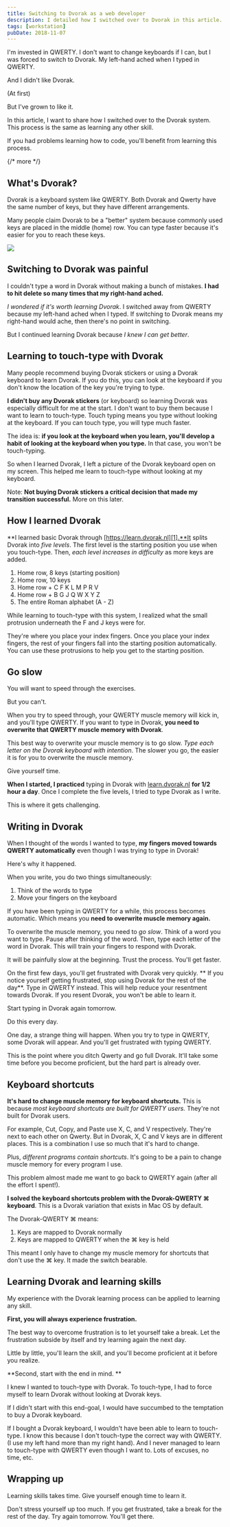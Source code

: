 ```yaml
---
title: Switching to Dvorak as a web developer
description: I detailed how I switched over to Dvorak in this article. You'll be able to use this process to learn any other skill you want to.
tags: [workstation]
pubDate: 2018-11-07
---
```


I'm invested in QWERTY. I don't want to change keyboards if I can, but I was forced to switch to Dvorak. My left-hand ached when I typed in QWERTY.

And I didn't like Dvorak.

(At first)

But I've grown to like it.

In this article, I want to share how I switched over to the Dvorak system. This process is the same as learning any other skill.

If you had problems learning how to code, you'll benefit from learning this process.

{/* more */}

## What's Dvorak?

Dvorak is a keyboard system like QWERTY. Both Dvorak and Qwerty have the same number of keys, but they have different arrangements.

Many people claim Dvorak to be a "better" system because commonly used keys are placed in the middle (home) row. You can type faster because it's easier for you to reach these keys.

<Image
  src='/images/2018/dvorak/keyboard.png'
  caption='Arrangement of keys on a Dvorak Keyboard. Image from https://www.dvorak-keyboard.com'
/>

## Switching to Dvorak was painful

I couldn't type a word in Dvorak without making a bunch of mistakes. **I had to hit delete so many times that my right-hand ached.**

_I wondered if it's worth learning Dvorak_. I switched away from QWERTY because my left-hand ached when I typed. If switching to Dvorak means my right-hand would ache, then there's no point in switching.

But I continued learning Dvorak because _I knew I can get better_.

## Learning to touch-type with Dvorak

Many people recommend buying Dvorak stickers or using a Dvorak keyboard to learn Dvorak. If you do this, you can look at the keyboard if you don't know the location of the key you're trying to type.

**I didn't buy any Dvorak stickers** (or keyboard) so learning Dvorak was especially difficult for me at the start. I don't want to buy them because I want to learn to touch-type. Touch typing means you type without looking at the keyboard. If you can touch type, you will type much faster.

The idea is: **if you look at the keyboard when you learn, you'll develop a habit of looking at the keyboard when you type.** In that case, you won't be touch-typing.

So when I learned Dvorak, I left a picture of the Dvorak keyboard open on my screen. This helped me learn to touch-type without looking at my keyboard.

Note: **Not buying Dvorak stickers a critical decision that made my transition successful.** More on this later.

## How I learned Dvorak

**I learned basic Dvorak through [https://learn.dvorak.nl][1].**It splits Dvorak into _five levels_. The first level is the starting position you use when you touch-type. Then, _each level increases in difficulty_ as more keys are added.

1. Home row, 8 keys (starting position)
2. Home row, 10 keys
3. Home row + C F K L M P R V
4. Home row + B G J Q W X Y Z
5. The entire Roman alphabet (A - Z)

While learning to touch-type with this system, I realized what the small protrusion underneath the F and J keys were for.

They're where you place your index fingers. Once you place your index fingers, the rest of your fingers fall into the starting position automatically. You can use these protrusions to help you get to the starting position.

## Go slow

You will want to speed through the exercises.

But you can't.

When you try to speed through, your QWERTY muscle memory will kick in, and you'll type QWERTY. If you want to type in Dvorak, **you need to overwrite that QWERTY muscle memory with Dvorak**.

This best way to overwrite your muscle memory is to go slow. _Type each letter on the Dvorak keyboard with intention_. The slower you go, the easier it is for you to overwrite the muscle memory.

Give yourself time.

**When I started, I practiced** typing in Dvorak with [learn.dvorak.nl][2] **for 1/2 hour a day**. Once I complete the five levels, I tried to type Dvorak as I write.

This is where it gets challenging.

<div class='jsCkClone'></div>

## Writing in Dvorak

When I thought of the words I wanted to type, **my fingers moved towards QWERTY automatically** even though I was trying to type in Dvorak!

Here's why it happened.

When you write, you do two things simultaneously:

1. Think of the words to type
2. Move your fingers on the keyboard

If you have been typing in QWERTY for a while, this process becomes automatic. Which means you **need to overwrite muscle memory again.**

To overwrite the muscle memory, you need to _go slow_. Think of a word you want to type. Pause after thinking of the word. Then, type each letter of the word in Dvorak. This will train your fingers to respond with Dvorak.

It will be painfully slow at the beginning. Trust the process. You'll get faster.

On the first few days, you'll get frustrated with Dvorak very quickly. ** If you notice yourself getting frustrated, stop using Dvorak for the rest of the day**. Type in QWERTY instead. This will help reduce your resentment towards Dvorak. If you resent Dvorak, you won't be able to learn it.

Start typing in Dvorak again tomorrow.

Do this every day.

One day, a strange thing will happen. When you try to type in QWERTY, some Dvorak will appear. And you'll get frustrated with typing QWERTY.

This is the point where you ditch Qwerty and go full Dvorak. It'll take some time before you become proficient, but the hard part is already over.

## Keyboard shortcuts

**It's hard to change muscle memory for keyboard shortcuts.** This is because _most keyboard shortcuts are built for QWERTY users._ They're not built for Dvorak users.

For example, Cut, Copy, and Paste use X, C, and V respectively. They're next to each other on Qwerty. But in Dvorak, X, C and V keys are in different places. This is a combination I use so much that it's hard to change.

Plus, _different programs contain shortcuts_. It's going to be a pain to change muscle memory for every program I use.

This problem almost made me want to go back to QWERTY again (after all the effort I spent!).

**I solved the keyboard shortcuts problem with the Dvorak-QWERTY ⌘ keyboard**. This is a Dvorak variation that exists in Mac OS by default.

The Dvorak-QWERTY ⌘ means:

1. Keys are mapped to Dvorak normally
2. Keys are mapped to QWERTY when the ⌘ key is held

This meant I only have to change my muscle memory for shortcuts that don't use the ⌘ key. It made the switch bearable.

## Learning Dvorak and learning skills

My experience with the Dvorak learning process can be applied to learning any skill.

**First, you will always experience frustration.**

The best way to overcome frustration is to let yourself take a break. Let the frustration subside by itself and try learning again the next day.

Little by little, you'll learn the skill, and you'll become proficient at it before you realize.

**Second, start with the end in mind. **

I knew I wanted to touch-type with Dvorak. To touch-type, I had to force myself to learn Dvorak without looking at Dvorak keys.

If I didn't start with this end-goal, I would have succumbed to the temptation to buy a Dvorak keyboard.

If I bought a Dvorak keyboard, I wouldn't have been able to learn to touch-type. I know this because I don't touch-type the correct way with QWERTY. (I use my left hand more than my right hand). And I never managed to learn to touch-type with QWERTY even though I want to. Lots of excuses, no time, etc.

## Wrapping up

Learning skills takes time. Give yourself enough time to learn it.

Don't stress yourself up too much. If you get frustrated, take a break for the rest of the day. Try again tomorrow. You'll get there.

[1]: https://learn.dvorak.nl
[2]: https://learn.dvorak.nl
